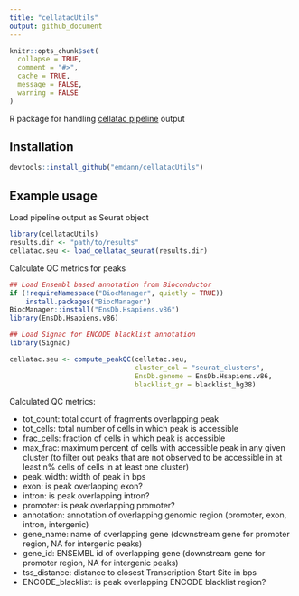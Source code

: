```yaml
---
title: "cellatacUtils"
output: github_document
---
```


```r
knitr::opts_chunk$set(
  collapse = TRUE,
  comment = "#>",
  cache = TRUE,
  message = FALSE,
  warning = FALSE
)
```

R package for handling [cellatac pipeline](https://github.com/cellgeni/cellatac) output 

## Installation
```r
devtools::install_github("emdann/cellatacUtils")
```


## Example usage

Load pipeline output as Seurat object

```r
library(cellatacUtils)
results.dir <- "path/to/results"
cellatac.seu <- load_cellatac_seurat(results.dir)
```

Calculate QC metrics for peaks

```r
## Load Ensembl based annotation from Bioconductor
if (!requireNamespace("BiocManager", quietly = TRUE))
    install.packages("BiocManager")
BiocManager::install("EnsDb.Hsapiens.v86")
library(EnsDb.Hsapiens.v86)

## Load Signac for ENCODE blacklist annotation
library(Signac)

cellatac.seu <- compute_peakQC(cellatac.seu, 
                               cluster_col = "seurat_clusters", 
                               EnsDb.genome = EnsDb.Hsapiens.v86, 
                               blacklist_gr = blacklist_hg38)
```

Calculated QC metrics:

* tot_count: total count of fragments overlapping peak
* tot_cells: total number of cells in which peak is accessible
* frac_cells: fraction of cells in which peak is accessible
* max_frac: maximum percent of cells with accessible peak in any given cluster (to filter out peaks that are not observed to be accessible in at least n% cells of cells in at least one cluster)
* peak_width: width of peak in bps
* exon: is peak overlapping exon?
* intron: is peak overlapping intron?
* promoter: is peak overlapping promoter?
* annotation: annotation of overlapping genomic region (promoter, exon, intron, intergenic)
* gene_name: name of overlapping gene (downstream gene for promoter region, NA for intergenic peaks)
* gene_id: ENSEMBL id of overlapping gene (downstream gene for promoter region, NA for intergenic peaks)
* tss_distance: distance to closest Transcription Start Site in bps
* ENCODE_blacklist: is peak overlapping ENCODE blacklist region?
